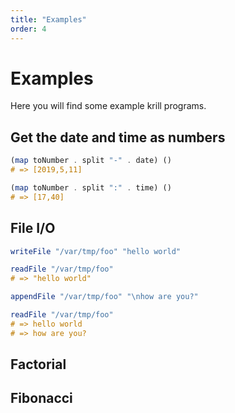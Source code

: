 ```yaml
---
title: "Examples"
order: 4
---
```


# Examples

Here you will find some example krill programs.

## Get the date and time as numbers

```hs
(map toNumber . split "-" . date) ()
# => [2019,5,11]

(map toNumber . split ":" . time) ()
# => [17,40]
```

## File I/O

```hs
writeFile "/var/tmp/foo" "hello world"

readFile "/var/tmp/foo"
# => "hello world"

appendFile "/var/tmp/foo" "\nhow are you?"

readFile "/var/tmp/foo"
# => hello world
# => how are you?
```


## Factorial

## Fibonacci

